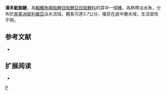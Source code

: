 {{Speciesbox 
| taxon = Hyphessobrycon pando
| status = NE
| status_system = IUCN3.1
| authority =  [[Hein|Hein]], 2009
| synonyms = 
}}
'''潘多魮脂鯉'''，為[[輻鰭魚綱|輻鰭魚綱]][[脂鯉目|脂鯉目]][[脂鯉亞目|脂鯉亞目]][[脂鯉科|脂鯉科]]的其中一個[[種|種]]，為熱帶淡水魚，分布於[[南美洲|南美洲]][[玻利維亞|玻利維亞]]淡水流域，體長可達3.7公分，棲息在底中層水域，生活習性不明。

==参考文献==
{{refbegin}}
*{{FishBase_species|genus=Hyphessobrycon|species=pando|year=2013|month=12}}
{{refend}}

== 扩展阅读 ==
{{refbegin}}
*{{wikispecies-inline|Hyphessobrycon pando|潘多魮脂鯉}}
{{refend}}
{{Taxonbar|from=Q5729986}}

[[Category:魮脂鯉屬|P]]


{{魚類小作品}}